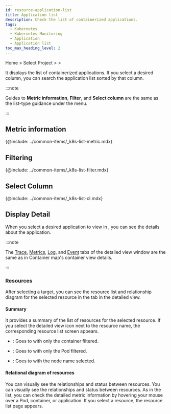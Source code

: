 ```yaml
---
id: resource-application-list
title: Application list
description: Check the list of containerized applications.
tags:
  - Kubernetes
  - Kubernetes Monitoring
  - Application
  - Application list
toc_max_heading_level: 2
---
```


Home > Select Project > <Cmdname sid="resource" className="uitext" /> > <Cmdname sid="containerizedAppList" className="uitext" />

It displays the list of containerized applications. If you select a desired column, you can search the application list sorted by that column. 

<ImgLang img='k8s-app-list.png' desc='Application List' />

:::note 

Guides to **Metric information**, **Filter**, and **Select column** are the same as the list-type guidance under the <Cmdname sid="resource" className="uitext" /> menu.

:::

## Metric information

{@include: ../common-items/_k8s-list-metric.mdx} 

## Filtering

{@include: ../common-items/_k8s-list-filter.mdx}

## Select Column

{@include: ../common-items/_k8s-list-cl.mdx}

## Display Detail

When you select a desired application to view in <Cmdname sid="containerizedAppList" className="uitext" />, you can see the details about the application.

:::note 

The [Trace](container-map-trace), [Metrics](container-map-metrics), [Log](container-map-log), and [Event](container-map-event) tabs of the detailed view window are the same as in Container map's container view details.

:::

### Resources

After selecting a target, you can see the resource list and relationship diagram for the selected resource in the <Cmdname sid="resource" className="uitext" /> tab in the detailed view. 

<ImgLang img='k8s-app-list-detail.png' desc='Application List' />

#### Summary

It provides a summary of the list of resources for the selected resource. If you select the detailed view icon next to the resource name, the corresponding resource list screen appears. 

-   <Cmdname sid="container" className="uitext" />: Goes to <Cmdname sid="container_list" className="uitext" /> with only the container filtered.

-   <Cmdname sid="podName" className="uitext" />: Goes to <Cmdname sid="podList" className="uitext" /> with only the Pod filtered.

-   <Cmdname sid="node" className="uitext" />: Goes to <Cmdname sid="node_detail" className="uitext" /> with the node name selected.

#### Relational diagram of resources

You can visually see the relationships and status between resources. You can visually see the relationships and status between resources. As in the list, you can check the detailed metric information by hovering your mouse over a Pod, container, or application. If you select a resource, the resource list page appears.
